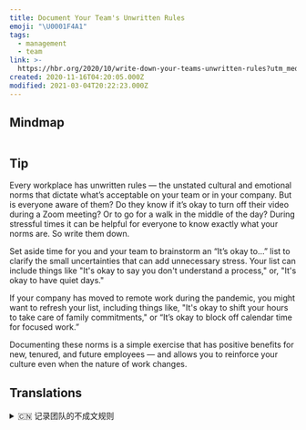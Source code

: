 ```yaml
---
title: Document Your Team's Unwritten Rules
emoji: "\U0001F4A1"
tags:
  - management
  - team
link: >-
  https://hbr.org/2020/10/write-down-your-teams-unwritten-rules?utm_medium=email&utm_source=newsletter_daily&utm_campaign=mtod_notactsubss
created: 2020-11-16T04:20:05.000Z
modified: 2021-03-04T20:22:23.000Z
---
```


## Mindmap

![]()

## Tip

Every workplace has unwritten rules — the unstated cultural and emotional norms that dictate what’s acceptable on your team or in your company. But is everyone aware of them? Do they know if it’s okay to turn off their video during a Zoom meeting? Or to go for a walk in the middle of the day? During stressful times it can be helpful for everyone to know exactly what your norms are. So write them down.

Set aside time for you and your team to brainstorm an “It’s okay to…” list to clarify the small uncertainties that can add unnecessary stress. Your list can include things like "It's okay to say you don't understand a process," or, "It's okay to have quiet days."

If your company has moved to remote work during the pandemic, you might want to refresh your list, including things like, "It's okay to shift your hours to take care of family commitments," or “It’s okay to block off calendar time for focused work.”

Documenting these norms is a simple exercise that has positive benefits for new, tenured, and future employees — and allows you to reinforce your culture even when the nature of work changes.

## Translations

<details>
   <summary>🇨🇳 记录团队的不成文规则 </summary>

每个工作场所都有不成文的规则——未成文的文化和情感规范，这些规范决定了你的团队或你的公司能接受什么。但是大家都知道吗? 是否能在 Zoom 会议上关闭视频呢? 中午可以出去散步吗? 在压力大的时候，让每个人都确切地知道你的标准是什么会对你有帮助。因此，将其写下来。

给你和你的团队留出集思广益的时间，列出一份“可以……”的清单，澄清一些可能增加不必要压力的小不确定因素。以澄清那些可能增加不必要压力的小的不确定性。

列表中可以包含诸如“可以说你不了解某个流程”或“可以度过一个安静的日子”等内容。

如果你的公司在流感大流行期间转向了远程工作，你可能需要更新你的清单，包括“可以把时间用来处理家庭事务”或“可以把日程安排在重点工作上”等。

将这些规范文档化是一个简单的方法，可以对新员工、在职员工和未来的员工带来积极的益处，甚至在工作性质发生变化时，还可以增强自己的文化。

</details>
